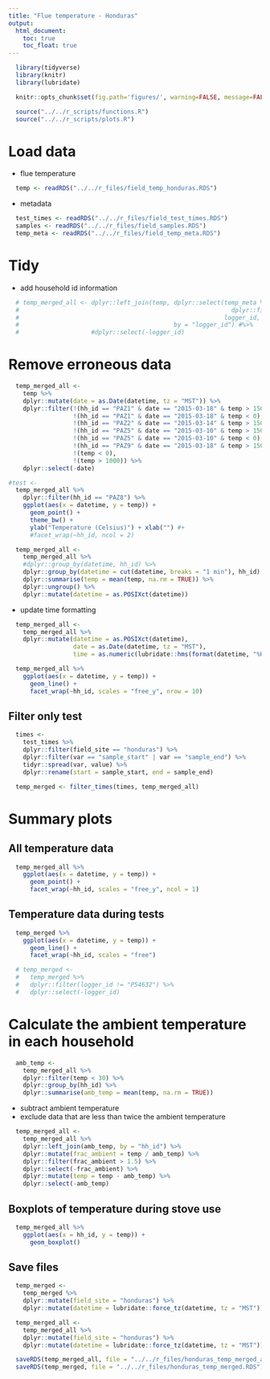 ```yaml
---
title: "Flue temperature - Honduras"
output:
  html_document:
    toc: true
    toc_float: true
---
```


```r
  library(tidyverse)
  library(knitr)
  library(lubridate)
```

```r
  knitr::opts_chunk$set(fig.path='figures/', warning=FALSE, message=FALSE)
```

```r
  source("../../r_scripts/functions.R")
  source("../../r_scripts/plots.R")
```

# Load data

* flue temperature

```r
  temp <- readRDS("../../r_files/field_temp_honduras.RDS")
```

* metadata

```r
  test_times <- readRDS("../../r_files/field_test_times.RDS")
  samples <- readRDS("../../r_files/field_samples.RDS")
  temp_meta <- readRDS("../../r_files/field_temp_meta.RDS")
```

# Tidy

* add household id information

```r
  # temp_merged_all <- dplyr::left_join(temp, dplyr::select(temp_meta %>%
  #                                                           dplyr::filter(field_site == "honduras"),
  #                                                         logger_id, hh_id, field_site),
  #                                           by = "logger_id") #%>%
  #                    #dplyr::select(-logger_id)
```

# Remove erroneous data

```r
  temp_merged_all <-
    temp %>%
    dplyr::mutate(date = as.Date(datetime, tz = "MST")) %>%
    dplyr::filter(!(hh_id == "PAZ1" & date == "2015-03-18" & temp > 150),
                  !(hh_id == "PAZ1" & date == "2015-03-18" & temp < 0),
                  !(hh_id == "PAZ2" & date == "2015-03-14" & temp > 150),
                  !(hh_id == "PAZ5" & date == "2015-03-10" & temp > 150),
                  !(hh_id == "PAZ5" & date == "2015-03-10" & temp < 0),
                  !(hh_id == "PAZ9" & date == "2015-03-18" & temp > 150),
                  !(temp < 0),
                  !(temp > 1000)) %>%
    dplyr::select(-date)
```

```r
#test <-
  temp_merged_all %>%
    dplyr::filter(hh_id == "PAZ8") %>%
    ggplot(aes(x = datetime, y = temp)) +
      geom_point() +
      theme_bw() +
      ylab("Temperature (Celsius)") + xlab("") #+
      #facet_wrap(~hh_id, ncol = 2)
```

```r
  temp_merged_all <- 
    temp_merged_all %>%
    #dplyr::group_by(datetime, hh_id) %>%
    dplyr::group_by(datetime = cut(datetime, breaks = "1 min"), hh_id) %>%
    dplyr::summarise(temp = mean(temp, na.rm = TRUE)) %>%
    dplyr::ungroup() %>%
    dplyr::mutate(datetime = as.POSIXct(datetime))
```

* update time formatting

```r
  temp_merged_all <-
    temp_merged_all %>%
    dplyr::mutate(datetime = as.POSIXct(datetime),
                  date = as.Date(datetime, tz = "MST"),
                  time = as.numeric(lubridate::hms(format(datetime, "%H:%M:%S"))))
```

```r
  temp_merged_all %>%
    ggplot(aes(x = datetime, y = temp)) +
      geom_line() +
      facet_wrap(~hh_id, scales = "free_y", nrow = 10)
```

## Filter only test

```r
  times <- 
    test_times %>%
    dplyr::filter(field_site == "honduras") %>%
    dplyr::filter(var == "sample_start" | var == "sample_end") %>%
    tidyr::spread(var, value) %>%
    dplyr::rename(start = sample_start, end = sample_end)
```

```r
  temp_merged <- filter_times(times, temp_merged_all)
```

# Summary plots

## All temperature data

```r
  temp_merged_all %>%
    ggplot(aes(x = datetime, y = temp)) +
      geom_point() +
      facet_wrap(~hh_id, scales = "free_y", ncol = 1)
```

## Temperature data during tests

```r
  temp_merged %>%
    ggplot(aes(x = datetime, y = temp)) +
      geom_line() +
      facet_wrap(~hh_id, scales = "free")
```

```r
  # temp_merged <-
  #   temp_merged %>%
  #   dplyr::filter(logger_id != "P54632") %>%
  #   dplyr::select(-logger_id)
```

# Calculate the ambient temperature in each household

```r
  amb_temp <-
    temp_merged_all %>%
    dplyr::filter(temp < 30) %>%
    dplyr::group_by(hh_id) %>%
    dplyr::summarise(amb_temp = mean(temp, na.rm = TRUE))
```

* subtract ambient temperature
* exclude data that are less than twice the ambient temperature 

```r
  temp_merged_all <-
    temp_merged_all %>%
    dplyr::left_join(amb_temp, by = "hh_id") %>%
    dplyr::mutate(frac_ambient = temp / amb_temp) %>%
    dplyr::filter(frac_ambient > 1.5) %>%
    dplyr::select(-frac_ambient) %>%
    dplyr::mutate(temp = temp - amb_temp) %>%
    dplyr::select(-amb_temp)
```

## Boxplots of temperature during stove use

```r
  temp_merged_all %>%
    ggplot(aes(x = hh_id, y = temp)) +
      geom_boxplot()
```

## Save files

```r
  temp_merged <-
    temp_merged %>%
    dplyr::mutate(field_site = "honduras") %>%
    dplyr::mutate(datetime = lubridate::force_tz(datetime, tz = "MST"))
```

```r
  temp_merged_all <-
    temp_merged_all %>%
    dplyr::mutate(field_site = "honduras") %>%
    dplyr::mutate(datetime = lubridate::force_tz(datetime, tz = "MST"))
```

```r
  saveRDS(temp_merged_all, file = "../../r_files/honduras_temp_merged_all.RDS")
  saveRDS(temp_merged, file = "../../r_files/honduras_temp_merged.RDS")
```
